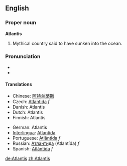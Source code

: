 ==English==
===Proper noun===
'''Atlantis'''

# Mythical country said to have sunken into the ocean.

===Pronunciation===
*{{SAMPA|/@t'l{nt@s/}}
*{{IPA|/ətˈlæntəs/}}

====Translations====
{{top}}
*Chinese: [[阿特兰蒂斯]]
*Czech: [[Atlantida]] ''f''
*Danish: Atlantis
*Dutch: Atlantis
*Finnish: Atlantis
{{mid}}
*German: Atlantis
*[[Interlingua]]: [[Atlantida]]
*Portuguese: [[Atlântida]] ''f''
*Russian: [[Атлантида]] (Atlantída) ''f''
*Spanish: [[Atlántida]] ''f''
{{bottom}}

[[de:Atlantis]]
[[zh:Atlantis]]